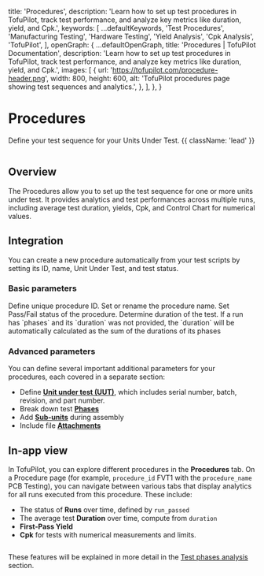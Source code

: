 
  title: 'Procedures',
  description:
    'Learn how to set up test procedures in TofuPilot, track test performance, and analyze key metrics like duration, yield, and Cpk.',
  keywords: [
    ...defaultKeywords,
    'Test Procedures',
    'Manufacturing Testing',
    'Hardware Testing',
    'Yield Analysis',
    'Cpk Analysis',
    'TofuPilot',
  ],
  openGraph: {
    ...defaultOpenGraph,
    title:
      'Procedures | TofuPilot Documentation',
    description:
      'Learn how to set up test procedures in TofuPilot, track test performance, and analyze key metrics like duration, yield, and Cpk.',
    images: [
      {
        url: 'https://tofupilot.com/procedure-header.png',
        width: 800,
        height: 600,
        alt: 'TofuPilot procedures page showing test sequences and analytics.',
      },
    ],
  },
}

# Procedures

Define your test sequence for your Units Under Test. {{ className: 'lead' }}

<Image src="/procedure-header.png" alt="" />

## Overview

The Procedures allow you to set up the test sequence for one or more units under test. It provides analytics and test performances across multiple runs, including average test duration, yields, Cpk, and Control Chart for numerical values.

## Integration

You can create a new procedure automatically from your test scripts by setting its ID, name, Unit Under Test, and test status.

### Basic parameters

<CodeGroup>
  <CodeGithub
    title="OpenHTF"
    branch="main"
    path="docs_tofupilot/procedures/openhtf/main.py"
  />

  <CodeGithub
    title="Python"
    branch="main"
    path="docs_tofupilot/procedures/client/main.py"
  />
</CodeGroup>

<Properties>
  <Property name="procedure_id" type="str">
    Define unique procedure ID.
  </Property>
  <Property name="procedure_name" type="str (optional)">
    Set or rename the procedure name.
  </Property>
  <Property name="run_passed" type="bool">
    Set Pass/Fail status of the procedure.
  </Property>
  <Property name="duration" type="timedelta (optional)">
    Determine duration of the test.
  </Property>
</Properties>

<Note>
  If a run has `phases` and its `duration` was not provided, the `duration` will
  be automatically calculated as the sum of the durations of its phases
</Note>

### Advanced parameters

You can define several important additional parameters for your procedures, each covered in a separate section:

- Define **[Unit under test (UUT)](/unit-under-test-uut)**, which includes serial number, batch, revision, and part number.
- Break down test **[Phases](/phases)**
- Add **[Sub-units](/sub-units)** during assembly
- Include file **[Attachments](/attachments)**

## In-app view

In TofuPilot, you can explore different procedures in the **Procedures** tab. On a Procedure page (for example, `procedure_id` FVT1 with the `procedure_name` PCB Testing), you can navigate between various tabs that display analytics for all runs executed from this procedure. These include:

- The status of **Runs** over time, defined by `run_passed`
- The average test **Duration** over time, compute from `duration`
- **First-Pass Yield**
- **Cpk** for tests with numerical measurements and limits.

<Image src="/procedure-page1.png" alt="" />

These features will be explained in more detail in the [Test phases analysis](/analysis) section.
